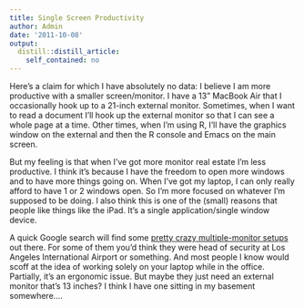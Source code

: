 ```yaml
---
title: Single Screen Productivity
author: Admin
date: '2011-10-08'
output:
  distill::distill_article:
    self_contained: no
---
```


Here&#8217;s a claim for which I have absolutely no data: I believe I am more productive with a smaller screen/monitor. I have a 13&#8221; MacBook Air that I occasionally hook up to a 21-inch external monitor. Sometimes, when I want to read a document I&#8217;ll hook up the external monitor so that I can see a whole page at a time. Other times, when I&#8217;m using R, I&#8217;ll have the graphics window on the external and then the R console and Emacs on the main screen.

But my feeling is that when I&#8217;ve got more monitor real estate I&#8217;m less productive. I think it&#8217;s because I have the freedom to open more windows and to have more things going on. When I&#8217;ve got my laptop, I can only really afford to have 1 or 2 windows open. So I&#8217;m more focused on whatever I&#8217;m supposed to be doing. I also think this is one of the (small) reasons that people like things like the iPad. It&#8217;s a single application/single window device.

A quick Google search will find some <a href="http://www.unplggd.com/unplggd/roundup/roundup-multiple-monitor-homes-052915" target="_blank">pretty crazy multiple-monitor setups</a> out there. For some of them you&#8217;d think they were head of security at Los Angeles International Airport or something. And most people I know would scoff at the idea of working solely on your laptop while in the office. Partially, it&#8217;s an ergonomic issue. But maybe they just need an external monitor that&#8217;s 13 inches? I think I have one sitting in my basement somewhere&#8230;.
